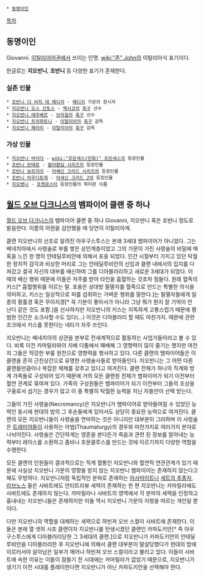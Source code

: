  * [[동명이인]]

[[목차]]

== 동명이인 ==
Giovanni. [[이탈리아어]]권에서 쓰이는 인명. [[wiki:"존" John]]의 이탈리아식 표기이다.

한글로는 '''지오반니''', '''조반니''' 등 다양한 표기가 혼재한다.

=== 실존 인물 ===
 * [[조반니 디 비치 데 메디치]] - [[메디치]] 가문의 창시자
 * [[지오반니 도스 산토스]] - [[멕시코]]의 [[축구]] 선수
 * [[지오반니 에우베르]] - [[브라질]]의 [[축구]] 선수
 * [[지오반니 트라파토니]] - [[이탈리아]]의 [[축구]] 감독
 * [[지오반니 페라리]] - [[이탈리아]]의 [[축구]] 감독

=== 가상 인물 ===
 * [[지오반니 바이다]] - [[wiki:"프린세스(만화)" 프린세스]]의 등장인물
 * [[조반니 반테로]] - [[월야환담 시리즈]]의 등장인물
 * [[조반니 보르지아]] - [[어쌔신 크리드 시리즈]]의 등장인물
 * [[조반니 아우디토레]] - [[어새신 크리드 2]]의 등장인물
 * [[비주기(포켓몬스터)|지오밴니]] - [[포켓몬스터]] 등장인물의 북미판 이름

== [[월드 오브 다크니스]]의 뱀파이어 클랜 중 하나 ==
[[월드 오브 다크니스]]의 뱀파이어 클랜 중 하나
Giovanni, 지오반니 혹은 죠반니 정도로 발음한다. 이름의 어원을 감안했을 때 당연히 이탈리아계.

클랜 지오반니의 선조로 알려진 아우구스투스는 본래 3세대 뱀파이어가 아니었다. 그는 베네치아에서 사령술로 부를 쌓은 상인계층이었고 그의 가문이 가진 사령술의 비밀에 매혹을 느낀 한 명의 안테딜루비안에 의해서 포옹 되었다. 인간 시절부터 가지고 있던 탁월한 정치적 감각과 비상한 머리로 그는 안테딜루비안의 신임과 클랜 내에서의 입지를 다져갔고 결국 자신의 대부를 배신하여 그를 디아블러리하고 새로운 3세대가 되었다. 이 때의 배신 행위 때문에 이들은 저주를 받아 타인을 흡혈하는 것조차 힘들다. 원래 혈족의 키스[* 흡혈행위를 이르는 말. 포옹은 상대방 필멸자를 혈족으로 만드는 특별한 의식을 의미하고, 키스는 일상적으로 피를 섭취하는 가벼운 행위를 말한다.]는 필멸자들에게 일종의 황홀경 혹은 무아지경[* 꼭 기분이 좋아서가 아니라 그냥 뭐가 뭔지 잘 기억이 안 난다 같은 것도 포함.]을 선사하지만 지오반니의 키스는 지독하게 고통스럽기 때문에 평범한 인간은 쇼크사할 수도 있다(...) 이것은 디아블러리 할 때도 마찬가지. 때문에 관련 조크에서 키스를 못한다는 네타가 자주 쓰인다.

지오반니는 베네치아의 상관을 본부로 전세계적으로 활동하는 사업가들이라고 볼 수 있다. 비록 이전 카마릴라와의 지배 다툼에서 패배해 그 영향력이 많이 줄기는 했지만 여전히 그들은 막강한 부를 원천으로 영향력을 행사하고 있다. 다른 클랜의 뱀파이어들은 이 클랜을 흔히 근친상간으로 유명한 사령술사들로 받아들인다. 지오반니는 그 어떤 다른 클랜들만큼이나 복잡한 체제를 갖추고 있다고 여겨진다. 클랜 전체가 하나의 직계와 방계 가족들로 구성되어 있기 때문에 거의 모든 클랜원 전체가 뱀파이어가 되기 이전부터 혈연 관계로 묶여져 있다. 가족의 구성원들은 뱀파이어가 되기 이전부터 그들의 조상을 구울로서 섬기는 경우가 많고 이 중 특별히 탁월한 능력을 지닌 자들만이 선택 받는다. 

그들이 가진 사령술(Necromancy)은 지오반니가 뱀파이어로 받아들여질 수 있었던 능력인 동시에 현대의 밤의 그 후손들에게 있어서도 상당히 중요한 능력으로 여겨진다. 클랜의 모든 지오반니들이 사령술을 연마하는 것은 아니지만 대부분이 그러하며 이 사령술은 [[트레미어]]들이 사용하는 마법(Thaumaturgy)의 경우와 마찬가지로 여러가지 분야로 나뉘어진다. 사령술은 간단하게는 영혼을 본다든가 죽음과 관련 된 정보를 알아내는 능력부터 레이스를 소환하고 좀비나 호문클루스를 만드는 것에 이르기까지 다양한 역할을 수행한다.

모든 클랜의 인원들이 결과적으로는 직계 혈통인 지오반니와 혈연적 연관관계가 있기 때문에 사실상 지오반니 가문의 영향을 받지 않는 지오반니 뱀파이어는 존재하지 않는다고 해도 무방하다. 지오반니처럼 독립적인 분파로 존재하는 [[아사마이트]]나 [[세트의 추종자]], [[라브노스]] 들은 사바트에도 안티트리뷰 세력이 존재하는 한 편 지오반니는 카마릴라에도 사바트에도 존재하지 않는다. 카마릴라나 사바트의 영역에서 각 분파의 세력을 인정하고 흉내내는 지오반니들은 존재하지만 이들 역시 지오반니 가문의 지령을 따르는 개인일 뿐이다.

다만 지오반니의 역할을 대체하는 세력으로 하빈져 오브 스컬이 사바트에 존재한다. 이들은 본래 열 셋의 시초 클랜이자 지오반니를 탄생시켰던 클랜인 카파도키안[* 즉 아우구스투스에게 디아블러리당한 그 3세대의 클랜.]으로 지오반니가 카파도키안의 안테딜루비안을 디아블러리한 후 지오반니에 의해서 클랜 대부분이 말살당했다가 현대의 밤에 이르러서야 살아남은 일부가 깨어나 하빈져 오브 스컬이라고 불리고 있다. 이들이 사바트에 속한 이유는 이들이 잠들기 전 시대에는 카마릴라가 없었기 때문으로, 지오반니가 생기기 이전 시대를 플레이한다면 지오반니가 아닌 카파도키안을 선택해야 한다.
